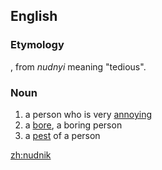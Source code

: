 ==English==

===Etymology===
{{Yidd.}}, from {{Russ.}} {{rfscript|Cyrillic}} ''nudnyi'' meaning "tedious".

===Noun===
{{en-noun}}

# a person who is very [[annoy]]ing
# a [[bore]], a boring person
# a [[pest]] of a person

[[zh:nudnik]]